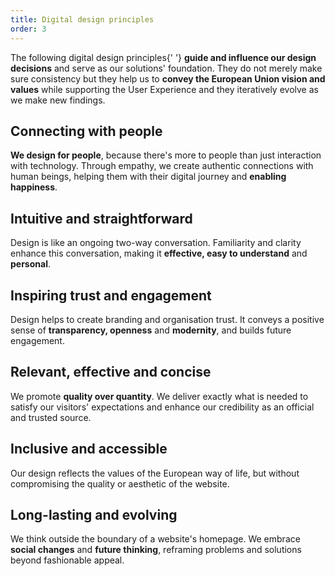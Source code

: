 ```yaml
---
title: Digital design principles
order: 3
---
```



<Paragraph size="lead">
  The following digital design principles{' '}
  <strong>guide and influence our design decisions</strong> and serve as our
  solutions' foundation. They do not merely make sure consistency but they help us
  to <strong>convey the European Union vision and values</strong> while
  supporting the User Experience and they iteratively evolve as we make new
  findings.
</Paragraph>

<div style={{borderLeft: '4px solid #0E47CB', marginTop: '3rem', paddingLeft: '1rem'}}>

## Connecting with people

**We design for people**, because there's more to people than just interaction with technology. Through empathy, we create authentic connections with human beings, helping them with their digital journey and **enabling happiness**.

</div>

<div style={{borderLeft: '4px solid #00C991', marginTop: '3rem', paddingLeft: '1rem'}}>

## Intuitive and straightforward

Design is like an ongoing two-way conversation. Familiarity and clarity enhance this conversation, making it **effective, easy to understand** and **personal**.

</div>

<div style={{borderLeft: '4px solid #510DCD', marginTop: '3rem', paddingLeft: '1rem'}}>

## Inspiring trust and engagement

Design helps to create branding and organisation trust. It conveys a positive sense of **transparency, openness** and **modernity**, and builds future engagement.

</div>

<div style={{borderLeft: '4px solid #EF0044', marginTop: '3rem', paddingLeft: '1rem'}}>

## Relevant, effective and concise

We promote **quality over quantity**. We deliver exactly what is needed to satisfy our visitors' expectations and enhance our credibility as an official and trusted source.

</div>

<div style={{borderLeft: '4px solid #FF6200', marginTop: '3rem', paddingLeft: '1rem'}}>

## Inclusive and accessible

Our design reflects the values of the European way of life, but without compromising the quality or aesthetic of the website.

</div>

<div style={{borderLeft: '4px solid #FFCC00', marginTop: '3rem', paddingLeft: '1rem'}}>

## Long-lasting and evolving

We think outside the boundary of a website's homepage. We embrace **social changes** and **future thinking**, reframing problems and solutions beyond fashionable appeal.

</div>
